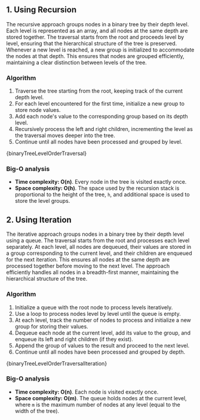 

## 1. Using Recursion

The recursive approach groups nodes in a binary tree by their depth level. Each level is represented as an array, and all nodes at the same depth are stored together. The traversal starts from the root and proceeds level by level, ensuring that the hierarchical structure of the tree is preserved. Whenever a new level is reached, a new group is initialized to accommodate the nodes at that depth. This ensures that nodes are grouped efficiently, maintaining a clear distinction between levels of the tree.

### Algorithm

1. Traverse the tree starting from the root, keeping track of the current depth level.
2. For each level encountered for the first time, initialize a new group to store node values.
3. Add each node's value to the corresponding group based on its depth level.
4. Recursively process the left and right children, incrementing the level as the traversal moves deeper into the tree.
5. Continue until all nodes have been processed and grouped by level.

<MDXCodeBlock>{binaryTreeLevelOrderTraversal}</MDXCodeBlock>

### Big-O analysis

- **Time complexity: O(n)**. Every node in the tree is visited exactly once.
- **Space complexity: O(h)**. The space used by the recursion stack is proportional to the height of the tree, `h`, and additional space is used to store the level groups.

## 2. Using Iteration

The iterative approach groups nodes in a binary tree by their depth level using a queue. The traversal starts from the root and processes each level separately. At each level, all nodes are dequeued, their values are stored in a group corresponding to the current level, and their children are enqueued for the next iteration. This ensures all nodes at the same depth are processed together before moving to the next level. The approach efficiently handles all nodes in a breadth-first manner, maintaining the hierarchical structure of the tree.

### Algorithm

1. Initialize a queue with the root node to process levels iteratively.
2. Use a loop to process nodes level by level until the queue is empty.
3. At each level, track the number of nodes to process and initialize a new group for storing their values.
4. Dequeue each node at the current level, add its value to the group, and enqueue its left and right children (if they exist).
5. Append the group of values to the result and proceed to the next level.
6. Continue until all nodes have been processed and grouped by depth.

<MDXCodeBlock>{binaryTreeLevelOrderTraversalIteration}</MDXCodeBlock>

### Big-O analysis

- **Time complexity: O(n)**. Each node is visited exactly once.
- **Space complexity: O(m)**. The queue holds nodes at the current level, where `m` is the maximum number of nodes at any level (equal to the width of the tree).
